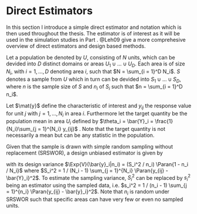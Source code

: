 # Direct Estimators

In this section I introduce a simple direct estimator and notation which 
is then used throughout the thesis. The estimator is of interest as it will be
used in the simulation studies in Part \ref{part:results}. @Leh09 give a more 
comprehesive overview of direct estimators and design based methods.

Let a population be denoted by $U$, consisting of $N$ units, which can be devided
into $D$ distinct domains or areas $U_1 \cup \dots \cup U_D$. Each area is of
size $N_i$, with $i = 1, \dots, D$ denoting area $i$, such that $N = \sum_{i =
  1}^D N_i$. $S$ denotes a sample from $U$ which in turn can be devided into $S_1
\cup \dots \cup S_D$, where $n$ is the sample size of $S$ and $n_i$ of $S_i$
  such that $n = \sum_{i = 1}^D n_i$.

Let $\mat{y}$ define the characteristic of interest and $y_{ij}$ the response value 
for unit $j$ with $j = 1, \dots, N_i$ in area $i$. Furthermore let the target 
quantity be the population mean in area $U_i$ defined by $\theta_i = \bar{Y}_i =
\frac{1}{N_i}\sum_{j = 1}^{N_i} y_{ij}$ . Note that the target quantity is not
necessarily a mean but can be any statistic in the population.

Given that the sample is drawn with simple random sampling without replacement
(SRSWOR), a design unbiased estimator is given by

\empty{
\begin{align}
\bar{y}_i = \frac{1}{n_i}\sum_{j = 1}^{n_i} y_{ij}\label{eq:sampleMean}
\end{align}
}with its design variance $\Exp{V}(\bar{y}_i|n_i) = (S_i^2 / n_i) \Paran{1 - n_i 
/ N_i}$ where $S_i^2 = 1 / (N_i - 1) \sum_{j = 1}^{N_i} \Paran{y_{ij} - 
\bar{Y}_i}^2$. To estimate the sampling variance, $S^2_i$ can be replaced by 
$s_i^2$ being an estimator using the sampled data, i.e. $s_i^2 = 1 / (n_i - 1) 
\sum_{j = 1}^{n_i} \Paran{y_{ij} - \bar{y}_i}^2$. Note that $n_i$ is random
under SRSWOR such that specific areas can have very few or even no sampled
units.
